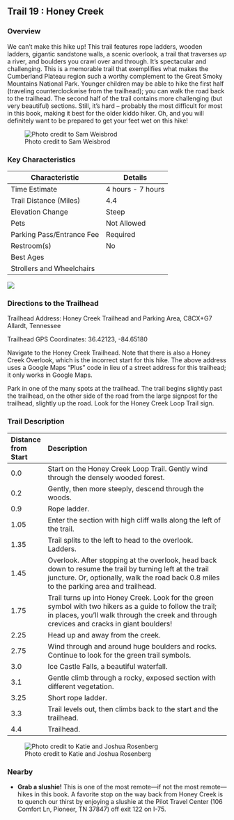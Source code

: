 ## Trail 19 : Honey Creek

### Overview

We can't make this hike up! This trail features rope ladders, wooden ladders, gigantic sandstone walls, a scenic overlook, a trail that traverses *up* a river, and boulders you crawl over and through. It's spectacular and challenging. This is a memorable trail that exemplifies what makes the Cumberland Plateau region such a worthy complement to the Great Smoky Mountains National Park. Younger children may be able to hike the first half (traveling counterclockwise from the trailhead); you can walk the road back to the trailhead. The second half of the trail contains more challenging (but very beautiful) sections. Still, it's hard – probably the most difficult for most in this book, making it best for the older kiddo hiker. Oh, and you will definitely want to be prepared to get your feet wet on this hike!

![Photo credit to Sam Weisbrod](img/trail-19-figure-01.jpg)

### Key Characteristics

| **Characteristic**        | **Details**       |
|---------------------------|-------------------|
| Time Estimate             | 4 hours - 7 hours |
| Trail Distance (Miles)    | 4.4               |
| Elevation Change          | Steep             |
| Pets                      | Not Allowed       |
| Parking Pass/Entrance Fee | Required          |
| Restroom(s)               | No                |
| Best Ages                 |                   |
| Strollers and Wheelchairs |                   |

![](maps/trail-19-map.jpeg)

### Directions to the Trailhead

Trailhead Address: Honey Creek Trailhead and Parking Area, C8CX+G7 Allardt, Tennessee

Trailhead GPS Coordinates: 36.42123, -84.65180

Navigate to the Honey Creek Trailhead. Note that there is also a Honey Creek Overlook, which is the incorrect start for this hike. The above address uses a Google Maps "Plus" code in lieu of a street address for this trailhead; it only works in Google Maps.

Park in one of the many spots at the trailhead. The trail begins slightly past the trailhead, on the other side of the road from the large signpost for the trailhead, slightly up the road. Look for the Honey Creek Loop Trail sign.

### Trail Description

| Distance from Start | Description                                                                                                                                                                                            |
|:--------------------|:-------------------------------------------------------------------------------------------------------------------------------------------------------------------------------------------------------|
| 0.0                 | Start on the Honey Creek Loop Trail. Gently wind through the densely wooded forest.                                                                                                                    |
| 0.2                 | Gently, then more steeply, descend through the woods.                                                                                                                                                  |
| 0.9                 | Rope ladder.                                                                                                                                                                                           |
| 1.05                | Enter the section with high cliff walls along the left of the trail.                                                                                                                                   |
| 1.35                | Trail splits to the left to head to the overlook. Ladders.                                                                                                                                             |
| 1.45                | Overlook. After stopping at the overlook, head back down to resume the trail by turning left at the trail juncture. Or, optionally, walk the road back 0.8 miles to the parking area and trailhead.    |
| 1.75                | Trail turns up into Honey Creek. Look for the green symbol with two hikers as a guide to follow the trail; in places, you'll walk through the creek and through crevices and cracks in giant boulders! |
| 2.25                | Head up and away from the creek.                                                                                                                                                                       |
| 2.75                | Wind through and around huge boulders and rocks. Continue to look for the green trail symbols.                                                                                                         |
| 3.0                 | Ice Castle Falls, a beautiful waterfall.                                                                                                                                                               |
| 3.1                 | Gentle climb through a rocky, exposed section with different vegetation.                                                                                                                               |
| 3.25                | Short rope ladder.                                                                                                                                                                                     |
| 3.3                 | Trail levels out, then climbs back to the start and the trailhead.                                                                                                                                     |
| 4.4                 | Trailhead.                                                                                                                                                                                             |

![Photo credit to Katie and Joshua Rosenberg](img/jo%20bsf%20cliff.jpg)

### Nearby

-   **Grab a slushie!** This is one of the most remote—if not the most remote—hikes in this book. A favorite stop on the way back from Honey Creek is to quench our thirst by enjoying a slushie at the Pilot Travel Center (106 Comfort Ln, Pioneer, TN 37847) off exit 122 on I-75.
